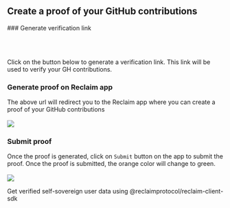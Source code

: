 
## Create a proof of your GitHub contributions

<Steps>
### Generate verification link

<br></br>

<div className="flex flex-col gap-4">
<p> Click on the button below to generate a verification link. This link will be used to verify your GH contributions.</p>
<Reclaim/>
</div>

 
### Generate proof on Reclaim app
The above url will redirect you to the Reclaim app where you can create a proof of your GitHub contributions
<br></br>
<Image src='/assets/generate_proof.jpeg' width={300} height={500}/>

### Submit proof

Once the proof is generated, click on `Submit` button on the app to submit the proof. Once the proof is submitted, the orange color will change to green.
<br></br>
<Image src='/assets/submit_proof.jpeg' width={300} height={500}/>
</Steps>

<Callout>
Get verified self-sovereign user data using <Link href='react' className='underline'> @reclaimprotocol/reclaim-client-sdk </Link>
</Callout>